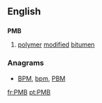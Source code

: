 ==English==

==={{initialism|en}}===
'''PMB'''

# [[polymer]] [[modified]] [[bitumen]]

===Anagrams===
* [[BPM#English|BPM]], [[bpm#English|bpm]], [[PBM#English|PBM]]

[[fr:PMB]]
[[pt:PMB]]